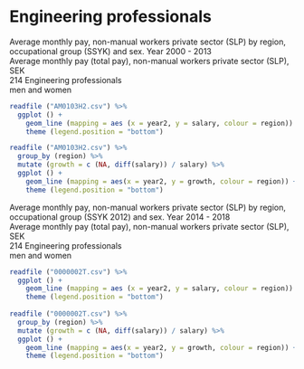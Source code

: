 # Engineering professionals

Average monthly pay, non-manual workers private sector (SLP) by region, occupational group (SSYK) and sex. Year 2000 - 2013  
Average monthly pay (total pay), non-manual workers private sector (SLP), SEK  
214 Engineering professionals	  
men and women	  
      
```r
readfile ("AM0103H2.csv") %>%   
  ggplot () +  
    geom_line (mapping = aes (x = year2, y = salary, colour = region)) +  
    theme (legend.position = "bottom")  

readfile ("AM0103H2.csv") %>%   
  group_by (region) %>%
  mutate (growth = c (NA, diff(salary)) / salary) %>%  
  ggplot () +    
    geom_line (mapping = aes(x = year2, y = growth, colour = region)) +  
    theme (legend.position = "bottom")	  
```

Average monthly pay, non-manual workers private sector (SLP) by region, occupational group (SSYK 2012) and sex. Year 2014 - 2018  
Average monthly pay (total pay), non-manual workers private sector (SLP), SEK  
214 Engineering professionals	  
men and women  
	
```r
readfile ("0000002T.csv") %>%   
  ggplot () +  
    geom_line (mapping = aes (x = year2, y = salary, colour = region)) +  
    theme (legend.position = "bottom")  
	
readfile ("0000002T.csv") %>%   
  group_by (region) %>%
  mutate (growth = c (NA, diff(salary)) / salary) %>%  
  ggplot () +    
    geom_line (mapping = aes(x = year2, y = growth, colour = region)) +  
    theme (legend.position = "bottom")	
```